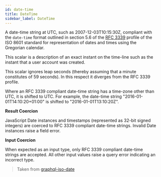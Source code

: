 ```yaml
---
id: date-time
title: DateTime
sidebar_label: DateTime
---
```


A date-time string at UTC, such as 2007-12-03T10:15:30Z, compliant with the `date-time` format outlined in section 5.6 of the [RFC 3339](./rfc3339.txt) profile of the ISO 8601 standard for representation of dates and times using the Gregorian calendar.

This scalar is a description of an exact instant on the time-line such as the instant that a user account was created.

This scalar ignores leap seconds (thereby assuming that a minute constitutes of 59 seconds). In this respect it diverges from the RFC 3339 profile.

Where an RFC 3339 compliant date-time string has a time-zone other than UTC, it is shifted to UTC. For example, the date-time string "2016-01-01T14:10:20+01:00" is shifted to "2016-01-01T13:10:20Z".

**Result Coercion**

JavaScript Date instances and timestamps (represented as 32-bit signed integers) are coerced to RFC 3339 compliant date-time strings. Invalid Date instances raise a field error.

**Input Coercion**

When expected as an input type, only RFC 3339 compliant date-time strings are accepted. All other input values raise a query error indicating an incorrect type.

> Taken from [graphql-iso-date](https://github.com/excitement-engineer/graphql-iso-date/)


